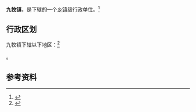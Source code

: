 {{中国乡级行政区|35/07/22/109/000}}

'''九牧镇'''，是{{PRC admin/fullname|35/07/22/109/000|3}}下辖的一个[[乡镇|乡镇]]级行政单位。<ref>{{PRC admin/ref sgc|{{PRC admin/parent|35/07/22/109/000}}}}</ref>

== 行政区划 ==

九牧镇下辖以下地区：<ref>{{PRC admin/ref sgc|35/07/22/109/000}}</ref>

{{PRC admin/children|35/07/22/109/000}}。

== 参考资料 ==

{{reflist}}

{{行政区划小作品}}
{{PRC admin/navcat|35/07/22/109/000}}